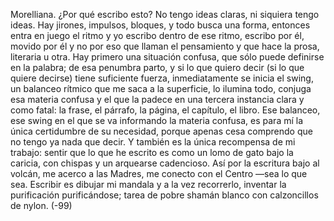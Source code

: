Morelliana.
¿Por qué escribo esto? No tengo ideas claras, ni siquiera tengo ideas. Hay
jirones, impulsos, bloques, y todo busca una forma, entonces entra en juego el
ritmo y yo escribo dentro de ese ritmo, escribo por él, movido por él y no por eso
que llaman el pensamiento y que hace la prosa, literaria u otra. Hay primero una
situación confusa, que sólo puede definirse en la palabra; de esa penumbra parto,
y si lo que quiero decir (si lo que quiere decirse) tiene suficiente fuerza,
inmediatamente se inicia el swing, un balanceo rítmico que me saca a la
superficie, lo ilumina todo, conjuga esa materia confusa y el que la padece en una
tercera instancia clara y como fatal: la frase, el párrafo, la página, el capítulo, el
libro. Ese balanceo, ese swing en el que se va informando la materia confusa, es
para mí la única certidumbre de su necesidad, porque apenas cesa comprendo
que no tengo ya nada que decir. Y también es la única recompensa de mi trabajo:
sentir que lo que he escrito es como un lomo de gato bajo la caricia, con chispas y
un arquearse cadencioso. Así por la escritura bajo al volcán, me acerco a las
Madres, me conecto con el Centro —sea lo que sea. Escribir es dibujar mi
mandala y a la vez recorrerlo, inventar la purificación purificándose; tarea de
pobre shamán blanco con calzoncillos de nylon.
(-99)
